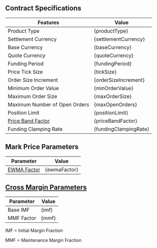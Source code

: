 ## Contract Specifications

| Features                                                                | Value                 |
| ----------------------------------------------------------------------- | --------------------- |
| Product Type                                                            | {productType}         |
| Settlement Currency                                                     | {settlementCurrency}  |
| Base Currency                                                           | {baseCurrency}        |
| Quote Currency                                                          | {quoteCurrency}       |
| Funding Period                                                          | {fundingPeriod}       |
| Price Tick Size                                                         | {tickSize}            |
| Order Size Increment                                                    | {orderSizeIncrement}  |
| Minimum Order Value                                                     | {minOrderValue}       |
| Maximum Order Size                                                      | {maxOrderSize}        |
| Maximum Number of Open Orders                                           | {maxOpenOrders}       |
| Position Limit                                                          | {positionLimit}       |
| [Price Band Factor](https://docs.paradex.trade/risk-system/price-bands) | {priceBandFactor}     |
| Funding Clamping Rate                                                   | {fundingClampingRate} |

## Mark Price Parameters

| Parameter                                                                       | Value        |
| ------------------------------------------------------------------------------- | ------------ |
| [EWMA Factor](../../../risk-system/mark-price-calculation#funding-rate-formula) | {ewmaFactor} |

## [Cross Margin Parameters](/documentation/risk-system/cross-margin-requirement#margin-fractions)

| Parameter                                                                            | Value |
| ------------------------------------------------------------------------------------ | ----- |
| Base <span style="cursor: pointer;" title="Initial Margin Fraction">IMF</span>       | {imf} |
| <span style="cursor: pointer;" title="Maintenance Margin Fraction">MMF</span> Factor | {mmf} |

IMF = Initial Margin Fraction

MMF = Maintenance Margin Fraction
